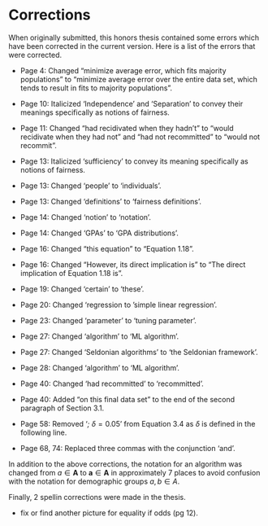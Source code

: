 # Corrections {-}

When originally submitted, this honors thesis contained some errors which have been corrected in the current version. Here is a list of the errors that were corrected.

- Page 4: Changed "minimize average error, which fits majority populations" to "minimize average error over the entire data set, which tends to result in fits to majority populations".

- Page 10: Italicized 'Independence' and 'Separation' to convey their meanings specifically as notions of fairness. 

- Page 11: Changed "had recidivated when they hadn't" to "would recidivate when they had not" and "had not recommitted" to "would not recommit".

- Page 13: Italicized 'sufficiency' to convey its meaning specifically as notions of fairness. 

- Page 13: Changed 'people' to 'individuals'.

- Page 13: Changed 'definitions' to 'fairness definitions'. 

- Page 14: Changed 'notion' to 'notation'.

- Page 14: Changed 'GPAs' to 'GPA distributions'.

- Page 16: Changed "this equation" to "Equation 1.18".

- Page 16: Changed "However, its direct implication is" to "The direct implication of Equation 1.18 is".

- Page 19: Changed 'certain' to 'these'. 

- Page 20: Changed 'regression to 'simple linear regression'.

- Page 23: Changed 'parameter' to 'tuning parameter'.

- Page 27: Changed 'algorithm' to 'ML algorithm'.

- Page 27: Changed 'Seldonian algorithms' to 'the Seldonian framework'.

- Page 28: Changed 'algorithm' to 'ML algorithm'.

- Page 40: Changed 'had recommitted' to 'recommitted'. 

- Page 40: Added "on this final data set" to the end of the second paragraph of Section 3.1.

- Page 58: Removed '$\textit{; } \delta = 0.05$' from Equation 3.4 as $\delta$ is defined in the following line.

- Page 68, 74: Replaced three commas with the conjunction 'and'.

\noindent In addition to the above corrections, the notation for an algorithm was changed from $a \in \textbf{A}$ to $\textbf{a} \in \textbf{A}$ in approximately 7 places to avoid confusion with the notation for demographic groups $a, b \in A$. 

\noindent Finally, 2 spellin corrections were made in the thesis. 


* fix or find another picture for equality if odds (pg 12).


